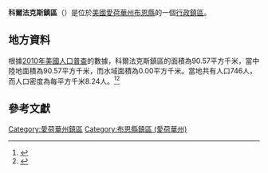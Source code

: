 {{noteTA
|G1=USState
|G2=地名
|G3=Unit
}}
{{Infobox settlement
|official_name            = 科爾法克斯鎮區
|native_name = Colfax Township
|settlement_type          = [[行政鎮區|行政鎮區]]
|image_skyline            = 
|imagesize                = 
|image_map                = Map highlighting Colfax Township, Boone County, Iowa.svg
|mapsize                  = 250px
|pushpin_map  =USA Iowa
|pushpin_label = 科爾法克斯鎮區
|pushpin_label_position   = top
|pushpin_map_caption      = 科爾法克斯鎮區在愛荷華州的位置
|subdivision_type         = [[世界政區索引|國家]]
|subdivision_type1        = [[美国州份|州份]]
|subdivision_type2        = [[愛荷華州行政区划|縣]]
|subdivision_name         = [[美国|美国]]
|subdivision_name1        = [[愛荷華州|愛荷華州]]
|subdivision_name2        = [[布恩縣_(愛荷華州)|布恩縣]]
|elevation_ft             = 1056
|elevation_m              = 322
|timezone                 = [[北美中部時區|北美中部時區]]
|area_total_km2           = 90.57
|area_land_km2            = 90.57
|area_water_km2           = 0.00
|area_total_sq_mi         = 
|area_land_sq_mi          = 
|area_water_sq_mi         = 
|population_as_of         = [[2010年美國人口普查|2010]]
|population_footnotes     = 
|population_total         = 746
|population_density_km2   = auto
|population_density_sq_mi = auto
|utc_offset               = -6
|coordinates              = {{coord|41|59|59|N|93|45|09|W|type:city_region:US-AL_source:GNS-enwiki|display=inline,title}}
| coor_pinpoint           = 
| coordinates_footnotes   = 
|timezone_DST             = CDT
|utc_offset_DST           = -5
|postal_code_type         = [[美國郵區編號|郵區編號]]
|postal_code              = 
|area_code                = {{link-en|电话区号515|Area code 515|515}}
|blank_name = [[地名信息系统|GNIS ID]]
|blank_info = 467632
}}
'''科爾法克斯鎮區'''（{{lang-en|Colfax Township}}）是位於[[美國|美國]][[愛荷華州|愛荷華州]][[布恩縣_(愛荷華州)|布恩縣]]的一個[[行政鎮區|行政鎮區]]。

== 地方資料 ==
根據[[2010年美國人口普查|2010年美國人口普查]]的數據，科爾法克斯鎮區的面積為90.57平方千米，當中陸地面積為90.57平方千米，而水域面積為0.00平方千米。當地共有人口746人，而人口密度為每平方千米8.24人。<ref name="GR8">{{cite web|url=http://factfinder2.census.gov|publisher=[[美国人口调查局|美国人口调查局]]|accessdate=2011-05-14|title=American FactFinder|archive-date=2013-09-11|archive-url=https://web.archive.org/web/20130911234518/http://factfinder2.census.gov/|dead-url=no}}</ref><ref>{{cite web|url=https://www.citypopulation.de/en/usa/iowa/admin/|title=USA: Iowa (Counties and Townships) - City Population}}</ref>

== 參考文獻 ==
{{reflist}}

{{布恩縣 (愛荷華州)}}

{{DEFAULTSORT:Colfax Township}}
[[Category:愛荷華州鎮區|Category:愛荷華州鎮區]]
[[Category:布恩縣鎮區_(愛荷華州)|Category:布恩縣鎮區 (愛荷華州)]]

{{Iowa-geo-stub}}